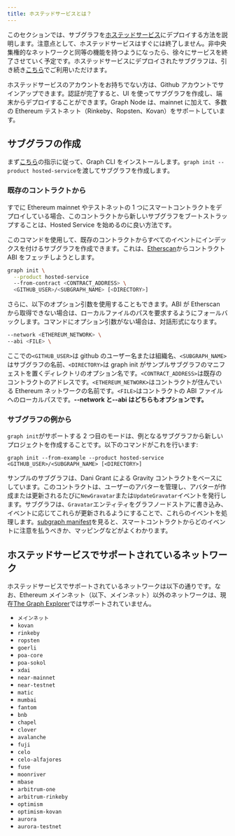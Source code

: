 ```yaml
---
title: ホステッドサービスとは？
---
```


このセクションでは、サブグラフを[ホステッドサービス](https://thegraph.com/hosted-service/)にデプロイする方法を説明します。注意点として、ホステッドサービスはすぐには終了しません。非中央集権的なネットワークと同等の機能を持つようになったら、徐々にサービスを終了させていく予定です。ホステッドサービスにデプロイされたサブグラフは、引き続き[こちら](https://thegraph.com/hosted-service/)でご利用いただけます。

ホステッドサービスのアカウントをお持ちでない方は、Github アカウントでサインアップできます。認証が完了すると、UI を使ってサブグラフを作成し、端末からデプロイすることができます。Graph Node は、mainnet に加えて、多数の Ethereum テストネット（Rinkeby、Ropsten、Kovan）をサポートしています。

## サブグラフの作成

まず[こちら](/developer/define-subgraph-hosted)の指示に従って、Graph CLI をインストールします。`graph init --product hosted-service`を渡してサブグラフを作成します。

### 既存のコントラクトから

すでに Ethereum mainnet やテストネットの 1 つにスマートコントラクトをデプロイしている場合、このコントラクトから新しいサブグラフをブートストラップすることは、Hosted Service を始めるのに良い方法です。

このコマンドを使用して、既存のコントラクトからすべてのイベントにインデックスを付けるサブグラフを作成できます。これは、[Etherscan](https://etherscan.io/)からコントラクト ABI をフェッチしようとします。

```sh
graph init \
  --product hosted-service
  --from-contract <CONTRACT_ADDRESS> \
  <GITHUB_USER>/<SUBGRAPH_NAME> [<DIRECTORY>]
```

さらに、以下のオプション引数を使用することもできます。ABI が Etherscan から取得できない場合は、ローカルファイルのパスを要求するようにフォールバックします。コマンドにオプション引数がない場合は、対話形式になります。

```sh
--network <ETHEREUM_NETWORK> \
--abi <FILE> \
```

ここでの`<GITHUB_USER>`は github のユーザー名または組織名、`<SUBGRAPH_NAME>`はサブグラフの名前、`<DIRECTORY>`は graph init がサンプルサブグラフのマニフェストを置くディレクトリのオプション名です。`<CONTRACT_ADDRESS>`は既存のコントラクトのアドレスです。`<ETHEREUM_NETWORK>`はコントラクトが住んでいる Ethereum ネットワークの名前です。`<FILE>`はコントラクトの ABI ファイルへのローカルパスです。**--network と--abi はどちらもオプションです。**

### サブグラフの例から

`graph init`がサポートする 2 つ目のモードは、例となるサブグラフから新しいプロジェクトを作成することです。以下のコマンドがこれを行います:

```
graph init --from-example --product hosted-service <GITHUB_USER>/<SUBGRAPH_NAME> [<DIRECTORY>]
```

サンプルのサブグラフは、Dani Grant による Gravity コントラクトをベースにしています。このコントラクトは、ユーザーのアバターを管理し、アバターが作成または更新されるたびに`NewGravatar`または`UpdateGravatar`イベントを発行します。サブグラフは、`Gravatar`エンティティをグラフノードストアに書き込み、イベントに応じてこれらが更新されるようにすることで、これらのイベントを処理します。[subgraph manifest](/developer/create-subgraph-hosted#the-subgraph-manifest)を見ると、スマートコントラクトからどのイベントに注意を払うべきか、マッピングなどがよくわかります。

## ホステッドサービスでサポートされているネットワーク

ホステッドサービスでサポートされているネットワークは以下の通りです。なお、Ethereum メインネット（以下、メインネット）以外のネットワークは、現在[The Graph Explorer](https://thegraph.com/explorer)ではサポートされていません。

- `メインネット`
- `kovan`
- `rinkeby`
- `ropsten`
- `goerli`
- `poa-core`
- `poa-sokol`
- `xdai`
- `near-mainnet`
- `near-testnet`
- `matic`
- `mumbai`
- `fantom`
- `bnb`
- `chapel`
- `clover`
- `avalanche`
- `fuji`
- `celo`
- `celo-alfajores`
- `fuse`
- `moonriver`
- `mbase`
- `arbitrum-one`
- `arbitrum-rinkeby`
- `optimism`
- `optimism-kovan`
- `aurora`
- `aurora-testnet`
